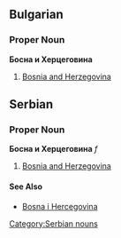 ==Bulgarian==
===Proper Noun===
'''Босна и Херцеговина'''
#[[Bosnia and Herzegovina]]

==Serbian==
===Proper Noun===
'''Босна и Херцеговина''' ''f''
#[[Bosnia and Herzegovina]]
====See Also====
*[[Bosna i Hercegovina]]
[[Category:Serbian nouns]]